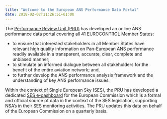 ```yaml
---
title: "Welcome to the European ANS Performance Data Portal"
date: 2018-02-07T11:26:51+01:00
---
```


The [Performance Review Unit (PRU)](/about/us/) has developed 
an online ANS performance data portal covering all 41 EUROCONTROL Member States:

* to ensure that interested stakeholders in all Member States have relevant high quality information
  on Pan-European ANS performance readily available in a transparent, accurate, clear, complete and
  unbiased manner;
* to stimulate an informed dialogue between all stakeholders for the benefit of the entire aviation
  network; and,
* to further develop the ANS performance analysis framework and the understanding of key ANS
  performance issues.

Within the context of Single European Sky (SES), the PRU has developed a dedicated
[SES e-dashboard](http://www.eurocontrol.int/prudata/dashboard/rp2_2017.html)
for the European Commission which is a formal and official source of data in the context of the SES
legislation, supporting NSA’s in their SES monitoring activities.
The PRU updates this data on behalf of the European Commission on a quarterly basis.

